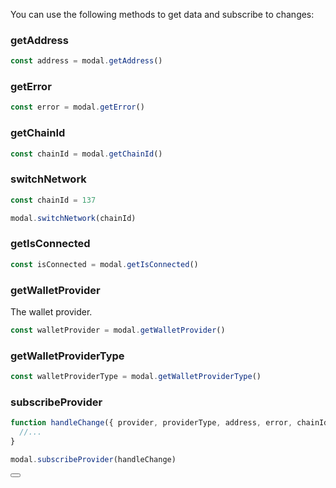 
You can use the following methods to get data and subscribe to changes:

### getAddress

```ts
const address = modal.getAddress()
```

### getError

```ts
const error = modal.getError()
```

### getChainId

```ts
const chainId = modal.getChainId()
```

### switchNetwork

```ts
const chainId = 137

modal.switchNetwork(chainId)
```

### getIsConnected

```ts
const isConnected = modal.getIsConnected()
```

### getWalletProvider

The wallet provider.

```ts
const walletProvider = modal.getWalletProvider()
```

### getWalletProviderType

```ts
const walletProviderType = modal.getWalletProviderType()
```

### subscribeProvider

```ts
function handleChange({ provider, providerType, address, error, chainId, isConnected }) {
  //...
}

modal.subscribeProvider(handleChange)
```

<Button name="Learn More" url="https://docs.ethers.org/v6/getting-started/#starting-blockchain" />
